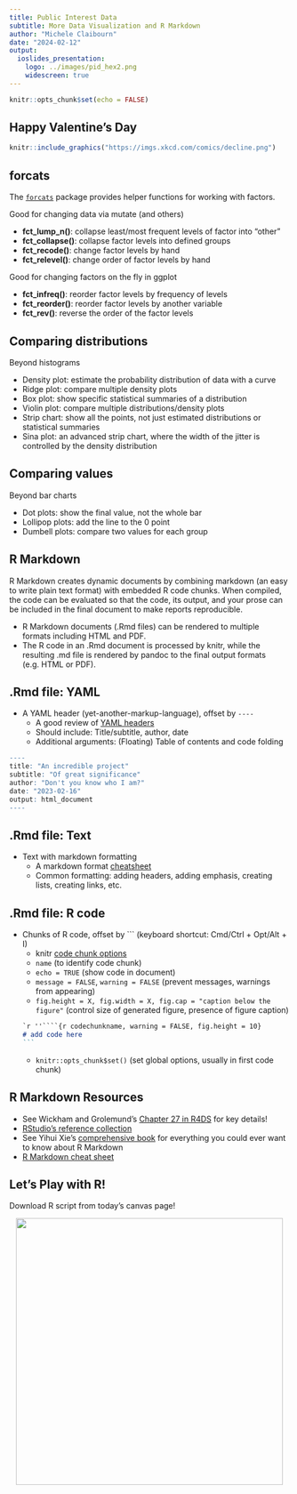 ```yaml
---
title: Public Interest Data
subtitle: More Data Visualization and R Markdown
author: "Michele Claibourn"
date: "2024-02-12"
output: 
  ioslides_presentation:
    logo: ../images/pid_hex2.png
    widescreen: true
---
```


```r
knitr::opts_chunk$set(echo = FALSE)
```

## Happy Valentine's Day

```r
knitr::include_graphics("https://imgs.xkcd.com/comics/decline.png")
```

## forcats 

The [`forcats`](https://forcats.tidyverse.org/) package provides helper functions for working with factors.

Good for changing data via mutate (and others)

* **fct_lump_n()**: collapse least/most frequent levels of factor into "other"
* **fct_collapse()**: collapse factor levels into defined groups
* **fct_recode()**: change factor levels by hand
* **fct_relevel()**: change order of factor levels by hand

Good for changing factors on the fly in ggplot

* **fct_infreq()**: reorder factor levels by frequency of levels
* **fct_reorder()**: reorder factor levels by another variable
* **fct_rev()**: reverse the order of the factor levels

## Comparing distributions
Beyond histograms

* Density plot: estimate the probability distribution of data with a curve
* Ridge plot: compare multiple density plots
* Box plot: show specific statistical summaries of a distribution
* Violin plot: compare multiple distributions/density plots
* Strip chart: show all the points, not just estimated distributions or statistical summaries
* Sina plot: an advanced strip chart, where the width of the jitter is controlled by the density distribution

<!-- https://z3tt.github.io/beyond-bar-and-box-plots/#boxplot -->

## Comparing values
Beyond bar charts

* Dot plots: show the final value, not the whole bar
* Lollipop plots: add the line to the 0 point
* Dumbell plots: compare two values for each group

## R Markdown
R Markdown creates dynamic documents by combining markdown (an easy to write plain text format) with embedded R code chunks. When compiled, the code can be evaluated so that the code, its output, and your prose can be included in the final document to make reports reproducible.

* R Markdown documents (.Rmd files) can be rendered to multiple formats including HTML and PDF. 
* The R code in an .Rmd document is processed by knitr, while the resulting .md file is rendered by pandoc to the final output formats (e.g. HTML or PDF).

## .Rmd file: YAML 

* A YAML header (yet-another-markup-language), offset by `----`
  - A good review of [YAML headers](https://zsmith27.github.io/rmarkdown_crash-course/lesson-4-yaml-headers.html)
  - Should include: Title/subtitle, author, date
  - Additional arguments: (Floating) Table of contents and code folding
  
```r
----
title: "An incredible project"
subtitle: "Of great significance"
author: "Don't you know who I am?"
date: "2023-02-16"
output: html_document
----
```

## .Rmd file: Text

* Text with markdown formatting
  - A markdown format [cheatsheet](https://github.com/adam-p/markdown-here/wiki/Markdown-Cheatsheet)
  - Common formatting: adding headers, adding emphasis, creating lists, creating links, etc.

## .Rmd file: R code

* Chunks of R code, offset by ``` (keyboard shortcut: Cmd/Ctrl + Opt/Alt + I)
  - knitr [code chunk options](https://yihui.org/knitr/options/)
  - `name` (to identify code chunk)
  - `echo = TRUE` (show code in document)
  - `message = FALSE`, `warning = FALSE` (prevent messages, warnings from appearing)
  - `fig.height = X, fig.width = X, fig.cap = "caption below the figure"` (control size of generated figure, presence of figure caption)

  ````markdown
`r ''````{r codechunkname, warning = FALSE, fig.height = 10}
# add code here
```
````
  - `knitr::opts_chunk$set()` (set global options, usually in first code chunk) 

## R Markdown Resources

* See Wickham and Grolemund's [Chapter 27 in R4DS](https://r4ds.had.co.nz/r-markdown.html) for key details!
* [RStudio's reference collection](https://rmarkdown.rstudio.com/articles.html)
* See Yihui Xie's [comprehensive book](https://bookdown.org/yihui/rmarkdown/) for everything you could ever want to know about R Markdown
* [R Markdown cheat sheet](https://raw.githubusercontent.com/rstudio/cheatsheets/master/rmarkdown.pdf)

## Let's Play with R!

Download R script from today’s canvas page!

<div style="text-align:center;"><img src="https://media1.tenor.com/m/pnK2MIoEAccAAAAC/hadley-wickham.gif" width="480">
